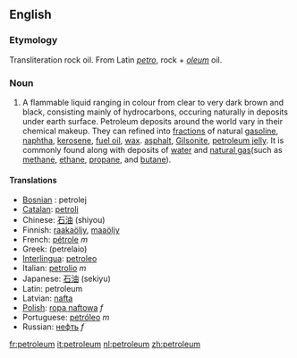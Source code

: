 ==English==
===Etymology===
Transliteration rock oil. From Latin ''[[petro]]'', rock + ''[[oleum]]'' oil.

===Noun===
#A flammable liquid ranging in colour from clear to very dark brown and black, consisting mainly of hydrocarbons, occuring naturally in deposits under earth surface. Petroleum deposits around the world vary in their chemical makeup. They can refined into [[fractions]] of natural [[gasoline]], [[naphtha]], [[kerosene]], [[fuel oil]], [[wax]]. [[asphalt]], [[Gilsonite]], [[petroleum jelly]]. It is commonly found along with deposits of [[water]] and [[natural gas]](such as [[methane]], [[ethane]], [[propane]], and [[butane]]).

====Translations====
*[[Bosnian]] : petrolej
*[[Catalan]]: [[petroli]]
*Chinese: [[石油]] (shiyou)
*Finnish: [[raakaöljy]], [[maaöljy]]
*French: [[pétrole]] ''m''
*Greek: (petrelaio)
*[[Interlingua]]: [[petroleo]]
*Italian: [[petrolio]] ''m''
*Japanese: [[石油]] (sekiyu)
*Latin: petroleum
*Latvian: [[nafta]] {{f}}
*[[Polish]]: [[ropa naftowa]] ''f''
*Portuguese: [[petróleo]] ''m''
*Russian: [[нефть]] ''f''

[[fr:petroleum]]
[[it:petroleum]]
[[nl:petroleum]]
[[zh:petroleum]]
